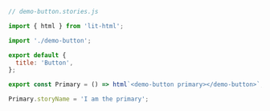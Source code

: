 ```js
// demo-button.stories.js

import { html } from 'lit-html';

import './demo-button';

export default {
  title: 'Button',
};

export const Primary = () => html`<demo-button primary></demo-button>`;

Primary.storyName = 'I am the primary';
```